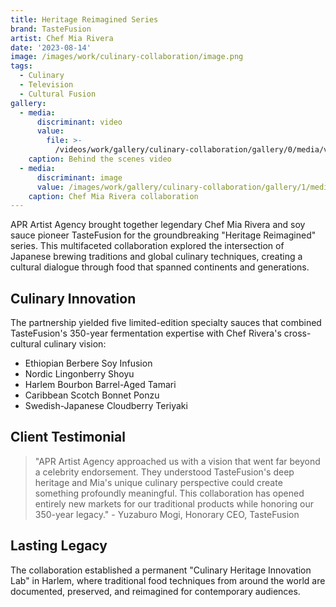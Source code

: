 ```yaml
---
title: Heritage Reimagined Series
brand: TasteFusion
artist: Chef Mia Rivera
date: '2023-08-14'
image: /images/work/culinary-collaboration/image.png
tags:
  - Culinary
  - Television
  - Cultural Fusion
gallery:
  - media:
      discriminant: video
      value:
        file: >-
          /videos/work/gallery/culinary-collaboration/gallery/0/media/value/file.mp4
    caption: Behind the scenes video
  - media:
      discriminant: image
      value: /images/work/gallery/culinary-collaboration/gallery/1/media/value.png
    caption: Chef Mia Rivera collaboration
---
```

APR Artist Agency brought together legendary Chef Mia Rivera and soy sauce pioneer TasteFusion for the groundbreaking "Heritage Reimagined" series. This multifaceted collaboration explored the intersection of Japanese brewing traditions and global culinary techniques, creating a cultural dialogue through food that spanned continents and generations.

## Culinary Innovation

The partnership yielded five limited-edition specialty sauces that combined TasteFusion's 350-year fermentation expertise with Chef Rivera's cross-cultural culinary vision:

* Ethiopian Berbere Soy Infusion
* Nordic Lingonberry Shoyu
* Harlem Bourbon Barrel-Aged Tamari
* Caribbean Scotch Bonnet Ponzu
* Swedish-Japanese Cloudberry Teriyaki

## Client Testimonial

> "APR Artist Agency approached us with a vision that went far beyond a celebrity endorsement. They understood TasteFusion's deep heritage and Mia's unique culinary perspective could create something profoundly meaningful. This collaboration has opened entirely new markets for our traditional products while honoring our 350-year legacy." - Yuzaburo Mogi, Honorary CEO, TasteFusion

## Lasting Legacy

The collaboration established a permanent "Culinary Heritage Innovation Lab" in Harlem, where traditional food techniques from around the world are documented, preserved, and reimagined for contemporary audiences.
